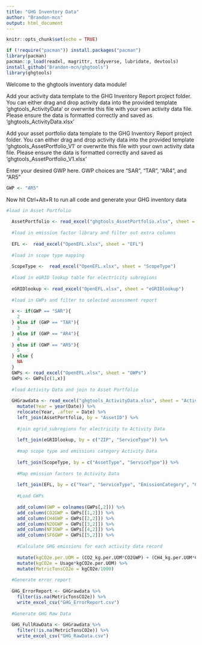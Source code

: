 ```yaml
---
title: "GHG Inventory Data"
author: "Brandon-mcn"
output: html_document
---
```


```r
knitr::opts_chunk$set(echo = TRUE)
```

```r
if (!require("pacman")) install.packages("pacman")
library(pacman)
pacman::p_load(readxl, magrittr, tidyverse, lubridate, devtools)
install_github("Brandon-mcn/ghgtools")
library(ghgtools)
```

Welcome to the ghgtools inventory data module!

Add your activity data template to the GHG Inventory Report project folder. You can either drag and drop activity data into the provided template 'ghgtools_ActivityData' or overwrite this file with your own activity data file. Please ensure the data is formatted correctly and saved as 'ghgtools_ActivityData.xlsx'

Add your asset portfolio data template to the GHG Inventory Report project folder. You can either drag and drop activity data into the provided template 'ghgtools_AssetPortfolio_V1' or overwrite this file with your own activity data file. Please ensure the data is formatted correctly and saved as 'ghgtools_AssetPortfolio_V1.xlsx'

Enter your desired GWP here. GWP choices are "SAR", "TAR", "AR4", and "AR5"

```r
GWP <- "AR5"
```

Now hit Ctrl+Alt+R to run all code and generate your GHG inventory data

```r
#load in Asset Portfolio
  
  AssetPortfolio <- read_excel("ghgtools_AssetPortfolio.xlsx", sheet = "AssetPortfolio")
  
  #load in emission factor library and filter out extra columns
  
  EFL <-  read_excel("OpenEFL.xlsx", sheet = "EFL")
  
  #load in scope type mapping
  
  ScopeType <-  read_excel("OpenEFL.xlsx", sheet = "ScopeType")
  
  #load in eGRID lookup table for electricity subregions
  
  eGRIDlookup <- read_excel("OpenEFL.xlsx", sheet = "eGRIDlookup") 
  
  #load in GWPs and filter to selected assessment report
  
  x <- if(GWP == "SAR"){
    2
  } else if (GWP == "TAR"){
    3
  } else if (GWP == "AR4"){
    4
  } else if (GWP == "AR5"){
    5
  } else {
    NA
  }
  GWPs <- read_excel("OpenEFL.xlsx", sheet = "GWPs")
  GWPs <- GWPs[c(1,x)]
  
  #load Activity Data and join to Asset Portfolio
  
  GHGrawdata <- read_excel("ghgtools_ActivityData.xlsx", sheet = "ActivityData") %>%
    mutate(Year = year(Date)) %>%
    relocate(Year, .after = Date) %>%
    left_join(AssetPortfolio, by = "AssetID") %>%
    
    #join egrid_subregions for electricity to Activity Data
    
    left_join(eGRIDlookup, by = c("ZIP", "ServiceType")) %>%
    
    #map scope type and emissions category Activity Data
    
    left_join(ScopeType, by = c("AssetType", "ServiceType")) %>% 
    
    #Map emission factors to Activity Data
    
    left_join(EFL, by = c("Year", "ServiceType", "EmissionCategory", "Country", "Subregion", "UOM")) %>% 
    
    #Load GWPs
    
    add_column(GWP = colnames(GWPs[,2])) %>% 
    add_column(CO2GWP = GWPs[[1,2]]) %>%
    add_column(CH4GWP = GWPs[[2,2]]) %>%
    add_column(N2OGWP = GWPs[[3,2]]) %>%
    add_column(NF3GWP = GWPs[[4,2]]) %>%
    add_column(SF6GWP = GWPs[[5,2]]) %>% 
    
    #Calculate GHG emissions for each activity data record
    
    mutate(kgCO2e.per.UOM = (CO2_kg.per.UOM*CO2GWP) + (CH4_kg.per.UOM*CH4GWP) + (N2O_kg.per.UOM*N2OGWP) + (NF3_kg.per.UOM*NF3GWP) + (SF6_kg.per.UOM*SF6GWP) +(AUXCO2e_kg.per.UOM)) %>% 
    mutate(kgCO2e = Usage*kgCO2e.per.UOM) %>% 
    mutate(MetricTonsCO2e = kgCO2e/1000)
  
  #Generate error report
  
  GHG_ErrorReport <- GHGrawdata %>% 
    filter(is.na(MetricTonsCO2e)) %>% 
    write_excel_csv("GHG_ErrorReport.csv")
  
  #Generate GHG Raw Data
  
  GHG_FullRawData <- GHGrawdata %>% 
    filter(!is.na(MetricTonsCO2e)) %>% 
    write_excel_csv("GHG_RawData.csv")
```

